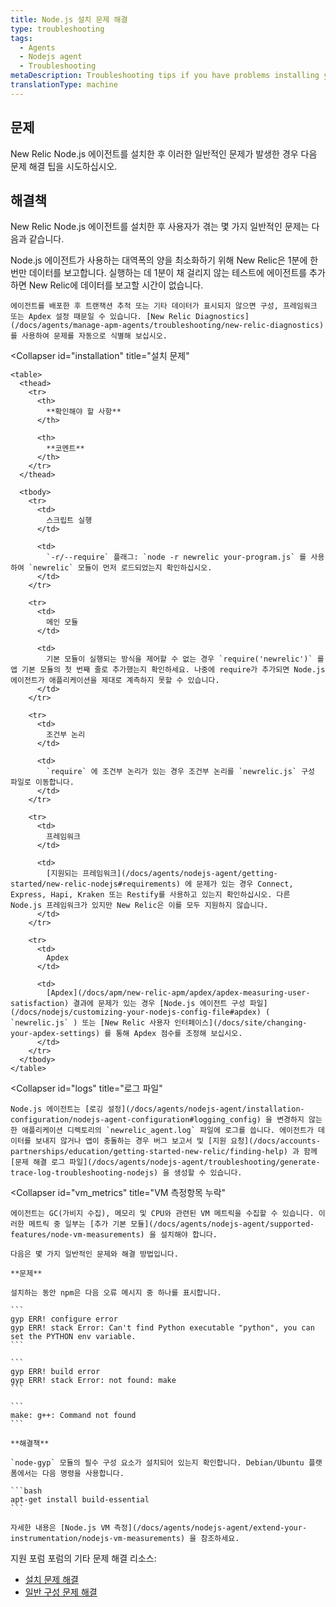 ```yaml
---
title: Node.js 설치 문제 해결
type: troubleshooting
tags:
  - Agents
  - Nodejs agent
  - Troubleshooting
metaDescription: Troubleshooting tips if you have problems installing your New Relic Node.js agent.
translationType: machine
---
```


## 문제

New Relic Node.js 에이전트를 설치한 후 이러한 일반적인 문제가 발생한 경우 다음 문제 해결 팁을 시도하십시오.

## 해결책

New Relic Node.js 에이전트를 설치한 후 사용자가 겪는 몇 가지 일반적인 문제는 다음과 같습니다.

<CollapserGroup>
  <Collapser
    id="no_data"
    title="데이터가 표시되지 않음"
  >
    Node.js 에이전트가 사용하는 대역폭의 양을 최소화하기 위해 New Relic은 1분에 한 번만 데이터를 보고합니다. 실행하는 데 1분이 채 걸리지 않는 테스트에 에이전트를 추가하면 New Relic에 데이터를 보고할 시간이 없습니다.

    에이전트를 배포한 후 트랜잭션 추적 또는 기타 데이터가 표시되지 않으면 구성, 프레임워크 또는 Apdex 설정 때문일 수 있습니다. [New Relic Diagnostics](/docs/agents/manage-apm-agents/troubleshooting/new-relic-diagnostics) 를 사용하여 문제를 자동으로 식별해 보십시오.
  </Collapser>

  <Collapser
    id="installation"
    title="설치 문제"
  >
    <table>
      <thead>
        <tr>
          <th>
            **확인해야 할 사항**
          </th>

          <th>
            **코멘트**
          </th>
        </tr>
      </thead>

      <tbody>
        <tr>
          <td>
            스크립트 실행
          </td>

          <td>
            `-r/--require` 플래그: `node -r newrelic your-program.js` 를 사용하여 `newrelic` 모듈이 먼저 로드되었는지 확인하십시오.
          </td>
        </tr>

        <tr>
          <td>
            메인 모듈
          </td>

          <td>
            기본 모듈이 실행되는 방식을 제어할 수 없는 경우 `require('newrelic')` 를 앱 기본 모듈의 첫 번째 줄로 추가했는지 확인하세요. 나중에 require가 추가되면 Node.js 에이전트가 애플리케이션을 제대로 계측하지 못할 수 있습니다.
          </td>
        </tr>

        <tr>
          <td>
            조건부 논리
          </td>

          <td>
            `require` 에 조건부 논리가 있는 경우 조건부 논리를 `newrelic.js` 구성 파일로 이동합니다.
          </td>
        </tr>

        <tr>
          <td>
            프레임워크
          </td>

          <td>
            [지원되는 프레임워크](/docs/agents/nodejs-agent/getting-started/new-relic-nodejs#requirements) 에 문제가 있는 경우 Connect, Express, Hapi, Kraken 또는 Restify를 사용하고 있는지 확인하십시오. 다른 Node.js 프레임워크가 있지만 New Relic은 이를 모두 지원하지 않습니다.
          </td>
        </tr>

        <tr>
          <td>
            Apdex
          </td>

          <td>
            [Apdex](/docs/apm/new-relic-apm/apdex/apdex-measuring-user-satisfaction) 결과에 문제가 있는 경우 [Node.js 에이전트 구성 파일](/docs/nodejs/customizing-your-nodejs-config-file#apdex) ( `newrelic.js` ) 또는 [New Relic 사용자 인터페이스](/docs/site/changing-your-apdex-settings) 를 통해 Apdex 점수를 조정해 보십시오.
          </td>
        </tr>
      </tbody>
    </table>
  </Collapser>

  <Collapser
    id="logs"
    title="로그 파일"
  >
    Node.js 에이전트는 [로깅 설정](/docs/agents/nodejs-agent/installation-configuration/nodejs-agent-configuration#logging_config) 을 변경하지 않는 한 애플리케이션 디렉토리의 `newrelic_agent.log` 파일에 로그를 씁니다. 에이전트가 데이터를 보내지 않거나 앱이 충돌하는 경우 버그 보고서 및 [지원 요청](/docs/accounts-partnerships/education/getting-started-new-relic/finding-help) 과 함께 [문제 해결 로그 파일](/docs/agents/nodejs-agent/troubleshooting/generate-trace-log-troubleshooting-nodejs) 을 생성할 수 있습니다.
  </Collapser>

  <Collapser
    id="vm_metrics"
    title="VM 측정항목 누락"
  >
    에이전트는 GC(가비지 수집), 메모리 및 CPU와 관련된 VM 메트릭을 수집할 수 있습니다. 이러한 메트릭 중 일부는 [추가 기본 모듈](/docs/agents/nodejs-agent/supported-features/node-vm-measurements) 을 설치해야 합니다.

    다음은 몇 가지 일반적인 문제와 해결 방법입니다.

    **문제**

    설치하는 동안 npm은 다음 오류 메시지 중 하나를 표시합니다.

    ```
    gyp ERR! configure error
    gyp ERR! stack Error: Can't find Python executable "python", you can set the PYTHON env variable.
    ```

    ```
    gyp ERR! build error
    gyp ERR! stack Error: not found: make
    ```

    ```
    make: g++: Command not found
    ```

    **해결책**

    `node-gyp` 모듈의 필수 구성 요소가 설치되어 있는지 확인합니다. Debian/Ubuntu 플랫폼에서는 다음 명령을 사용합니다.

    ```bash
    apt-get install build-essential
    ```

    자세한 내용은 [Node.js VM 측정](/docs/agents/nodejs-agent/extend-your-instrumentation/nodejs-vm-measurements) 을 참조하세요.
  </Collapser>
</CollapserGroup>

지원 포럼 포럼의 기타 문제 해결 리소스:

* [설치 문제 해결](https://discuss.newrelic.com/t/node-js-troubleshooting-framework-install/108682)
* [일반 구성 문제 해결](https://discuss.newrelic.com/t/node-js-troubleshooting-framework-configuration/119977)